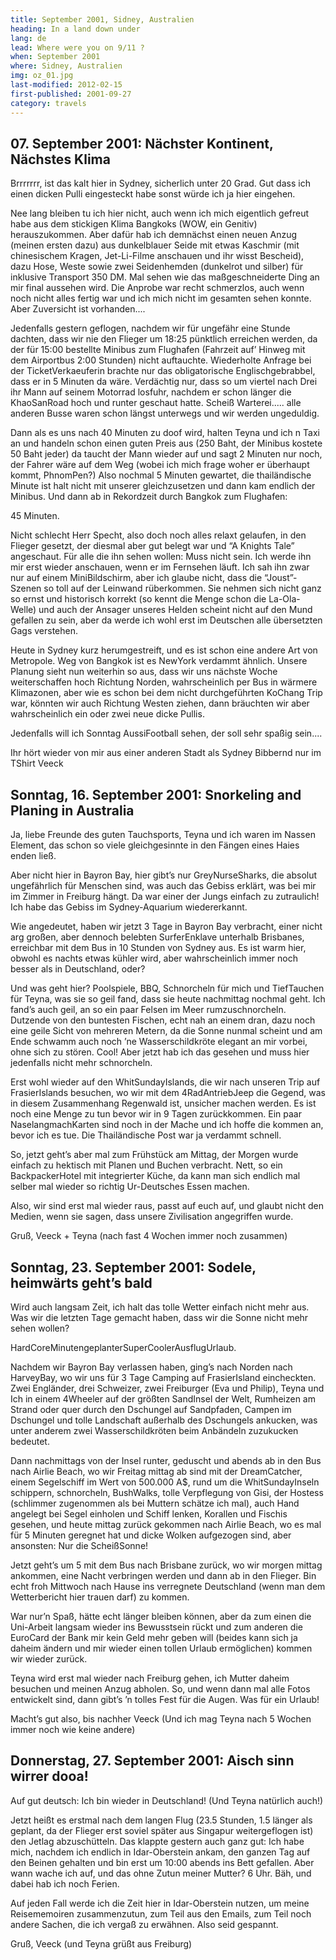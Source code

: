 ```yaml
---
title: September 2001, Sidney, Australien
heading: In a land down under
lang: de
lead: Where were you on 9/11 ?
when: September 2001
where: Sidney, Australien
img: oz_01.jpg
last-modified: 2012-02-15
first-published: 2001-09-27
category: travels
---
```


## 07. September 2001: Nächster Kontinent, Nächstes Klima

Brrrrrrr, ist das kalt hier in Sydney, sicherlich unter 20 Grad. Gut dass ich
einen dicken Pulli eingesteckt habe sonst würde ich ja hier eingehen.

Nee lang bleiben tu ich hier nicht, auch wenn ich mich eigentlich gefreut habe
aus dem stickigen Klima Bangkoks (WOW, ein Genitiv) herauszukommen. Aber dafür
hab ich demnächst einen neuen Anzug (meinen ersten dazu) aus dunkelblauer Seide
mit etwas Kaschmir (mit chinesischem Kragen, Jet-Li-Filme anschauen und ihr
wisst Bescheid), dazu Hose, Weste sowie zwei Seidenhemden (dunkelrot und silber)
für inklusive Transport 350 DM. Mal sehen wie das maßgeschneiderte Ding an mir
final aussehen wird. Die Anprobe war recht schmerzlos, auch wenn noch nicht
alles fertig war und ich mich nicht im gesamten sehen konnte. Aber Zuversicht
ist vorhanden....

Jedenfalls gestern geflogen, nachdem wir für ungefähr eine Stunde dachten, dass
wir nie den Flieger um 18:25 pünktlich erreichen werden, da der für 15:00
bestellte Minibus zum Flughafen (Fahrzeit auf’ Hinweg mit dem Airportbus 2:00
Stunden) nicht auftauchte. Wiederholte Anfrage bei der TicketVerkaeuferin
brachte nur das obligatorische Englischgebrabbel, dass er in 5 Minuten da wäre.
Verdächtig nur, dass so um viertel nach Drei ihr Mann auf seinem Motorrad
losfuhr, nachdem er schon länger die KhaoSanRoad hoch und runter geschaut hatte.
Scheiß Warterei..... alle anderen Busse waren schon längst unterwegs und wir
werden ungeduldig.

Dann als es uns nach 40 Minuten zu doof wird, halten Teyna und ich n Taxi an und
handeln schon einen guten Preis aus (250 Baht, der Minibus kostete 50 Baht
jeder) da taucht der Mann wieder auf und sagt 2 Minuten nur noch, der Fahrer
wäre auf dem Weg (wobei ich mich frage woher er überhaupt kommt, PhnomPen?) Also
nochmal 5 Minuten gewartet, die thailändische Minute ist halt nicht mit unserer
gleichzusetzen und dann kam endlich der Minibus. Und dann ab in Rekordzeit durch
Bangkok zum Flughafen:

45 Minuten.

Nicht schlecht Herr Specht, also doch noch alles relaxt gelaufen, in den Flieger
gesetzt, der diesmal aber gut belegt war und “A Knights Tale” angeschaut. Für
alle die ihn sehen wollen: Muss nicht sein. Ich werde ihn mir erst wieder
anschauen, wenn er im Fernsehen läuft. Ich sah ihn zwar nur auf einem
MiniBildschirm, aber ich glaube nicht, dass die “Joust”-Szenen so toll auf der
Leinwand rüberkommen. Sie nehmen sich nicht ganz so ernst und historisch korrekt
(so kennt die Menge schon die La-Ola-Welle) und auch der Ansager unseres Helden
scheint nicht auf den Mund gefallen zu sein, aber da werde ich wohl erst im
Deutschen alle übersetzten Gags verstehen.

Heute in Sydney kurz herumgestreift, und es ist schon eine andere Art von
Metropole. Weg von Bangkok ist es NewYork verdammt ähnlich. Unsere Planung sieht
nun weiterhin so aus, dass wir uns nächste Woche weiterschaffen hoch Richtung
Norden, wahrscheinlich per Bus in wärmere Klimazonen, aber wie es schon bei dem
nicht durchgeführten KoChang Trip war, könnten wir auch Richtung Westen ziehen,
dann bräuchten wir aber wahrscheinlich ein oder zwei neue dicke Pullis.

Jedenfalls will ich Sonntag AussiFootball sehen, der soll sehr spaßig sein....

Ihr hört wieder von mir aus einer anderen Stadt als Sydney Bibbernd nur im
TShirt Veeck

## Sonntag, 16. September 2001: Snorkeling and Planing in Australia

Ja, liebe Freunde des guten Tauchsports, Teyna und ich waren im Nassen Element,
das schon so viele gleichgesinnte in den Fängen eines Haies enden ließ.

Aber nicht hier in Bayron Bay, hier gibt’s nur GreyNurseSharks, die absolut
ungefährlich für Menschen sind, was auch das Gebiss erklärt, was bei mir im
Zimmer in Freiburg hängt. Da war einer der Jungs einfach zu zutraulich! Ich habe
das Gebiss im Sydney-Aquarium wiedererkannt.

Wie angedeutet, haben wir jetzt 3 Tage in Bayron Bay verbracht, einer nicht arg
großen, aber dennoch belebten SurferEnklave unterhalb Brisbanes, erreichbar mit
dem Bus in 10 Stunden von Sydney aus. Es ist warm hier, obwohl es nachts etwas
kühler wird, aber wahrscheinlich immer noch besser als in Deutschland, oder?

Und was geht hier? Poolspiele, BBQ, Schnorcheln für mich und TiefTauchen für
Teyna, was sie so geil fand, dass sie heute nachmittag nochmal geht. Ich fand’s
auch geil, an so ein paar Felsen im Meer rumzuschnorcheln. Dutzende von den
buntesten Fischen, echt nah an einem dran, dazu noch eine geile Sicht von
mehreren Metern, da die Sonne nunmal scheint und am Ende schwamm auch noch ’ne
Wasserschildkröte elegant an mir vorbei, ohne sich zu stören. Cool! Aber jetzt
hab ich das gesehen und muss hier jedenfalls nicht mehr schnorcheln.

Erst wohl wieder auf den WhitSundayIslands, die wir nach unseren Trip auf
FrasierIslands besuchen, wo wir mit dem 4RadAntriebJeep die Gegend, was in
diesem Zusammenhang Regenwald ist, unsicher machen werden. Es ist noch eine
Menge zu tun bevor wir in 9 Tagen zurückkommen. Ein paar NaselangmachKarten sind
noch in der Mache und ich hoffe die kommen an, bevor ich es tue. Die
Thailändische Post war ja verdammt schnell.

So, jetzt geht’s aber mal zum Frühstück am Mittag, der Morgen wurde einfach zu
hektisch mit Planen und Buchen verbracht. Nett, so ein BackpackerHotel mit
integrierter Küche, da kann man sich endlich mal selber mal wieder so richtig
Ur-Deutsches Essen machen.

Also, wir sind erst mal wieder raus, passt auf euch auf, und glaubt nicht den
Medien, wenn sie sagen, dass unsere Zivilisation angegriffen wurde.

Gruß, Veeck + Teyna (nach fast 4 Wochen immer noch zusammen)

## Sonntag, 23. September 2001: Sodele, heimwärts geht’s bald

Wird auch langsam Zeit, ich halt das tolle Wetter einfach nicht mehr aus. Was
wir die letzten Tage gemacht haben, dass wir die Sonne nicht mehr sehen wollen?

HardCore&shy;Minutengeplanter&shy;SuperCooler&shy;AusflugUrlaub.

Nachdem wir Bayron Bay verlassen haben, ging’s nach Norden nach HarveyBay, wo
wir uns für 3 Tage Camping auf FrasierIsland eincheckten. Zwei Engländer, drei
Schweizer, zwei Freiburger (Eva und Philip), Teyna und Ich in einem 4Wheeler auf
der größten SandInsel der Welt, Rumheizen am Strand oder quer durch den
Dschungel auf Sandpfaden, Campen im Dschungel und tolle Landschaft außerhalb des
Dschungels ankucken, was unter anderem zwei Wasserschildkröten beim Anbändeln
zuzukucken bedeutet.

Dann nachmittags von der Insel runter, geduscht und abends ab in den Bus nach
Airlie Beach, wo wir Freitag mittag ab sind mit der DreamCatcher, einem
Segelschiff im Wert von 500.000 A\$, rund um die WhitSundayInseln schippern,
schnorcheln, BushWalks, tolle Verpflegung von Gisi, der Hostess (schlimmer
zugenommen als bei Muttern schätze ich mal), auch Hand angelegt bei Segel
einholen und Schiff lenken, Korallen und Fischis gesehen, und heute mittag
zurück gekommen nach Airlie Beach, wo es mal für 5 Minuten geregnet hat und
dicke Wolken aufgezogen sind, aber ansonsten: Nur die ScheißSonne!

Jetzt geht’s um 5 mit dem Bus nach Brisbane zurück, wo wir morgen mittag
ankommen, eine Nacht verbringen werden und dann ab in den Flieger. Bin echt froh
Mittwoch nach Hause ins verregnete Deutschland (wenn man dem Wetterbericht hier
trauen darf) zu kommen.

War nur’n Spaß, hätte echt länger bleiben können, aber da zum einen die
Uni-Arbeit langsam wieder ins Bewusstsein rückt und zum anderen die EuroCard der
Bank mir kein Geld mehr geben will (beides kann sich ja daheim ändern und mir
wieder einen tollen Urlaub ermöglichen) kommen wir wieder zurück.

Teyna wird erst mal wieder nach Freiburg gehen, ich Mutter daheim besuchen und
meinen Anzug abholen. So, und wenn dann mal alle Fotos entwickelt sind, dann
gibt’s ’n tolles Fest für die Augen. Was für ein Urlaub!

Macht’s gut also, bis nachher Veeck (Und ich mag Teyna nach 5 Wochen immer noch
wie keine andere)

## Donnerstag, 27. September 2001: Aisch sinn wirrer dooa!

Auf gut deutsch: Ich bin wieder in Deutschland! (Und Teyna natürlich auch!)

Jetzt heißt es erstmal nach dem langen Flug (23.5 Stunden, 1.5 länger als
geplant, da der Flieger erst soviel später aus Singapur weitergeflogen ist) den
Jetlag abzuschütteln. Das klappte gestern auch ganz gut: Ich habe mich, nachdem
ich endlich in Idar-Oberstein ankam, den ganzen Tag auf den Beinen gehalten und
bin erst um 10:00 abends ins Bett gefallen. Aber wann wache ich auf, und das
ohne Zutun meiner Mutter? 6 Uhr. Bäh, und dabei hab ich noch Ferien.

Auf jeden Fall werde ich die Zeit hier in Idar-Oberstein nutzen, um meine
Reisememoiren zusammenzutun, zum Teil aus den Emails, zum Teil noch andere
Sachen, die ich vergaß zu erwähnen. Also seid gespannt.

Gruß, Veeck (und Teyna grüßt aus Freiburg)
